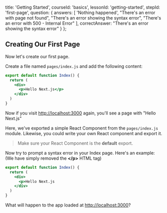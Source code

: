 
  title: 'Getting Started',
  courseId: 'basics',
  lessonId: 'getting-started',
  stepId: 'first-page',
  question: {
    answers: [
      'Nothing happened',
      "There's an error with page not found",
      "There's an error showing the syntax error",
      "There's an error with 500 - Internal Error"
    ],
    correctAnswer: "There's an error showing the syntax error"
  }
};

## Creating Our First Page

Now let's create our first page.

Create a file named `pages/index.js` and add the following content:

```jsx
export default function Index() {
  return (
    <div>
      <p>Hello Next.js</p>
    </div>
  )
}
```

Now if you visit [http://localhost:3000](http://localhost:3000/) again, you'll see a page with "Hello Next.js"

Here, we've exported a simple React Component from the `pages/index.js` module. Likewise, you could write your own React component and export it.

> Make sure your React Component is the **default** export.

Now try to prompt a syntax error in your Index page. Here's an example:
(We have simply removed the **&#x3C;/p&#x3E;** HTML tag)

```jsx
export default function Index() {
  return (
    <div>
      <p>Hello Next.js
    </div>
  )
}
```

What will happen to the app loaded at [http://localhost:3000](http://localhost:3000/)?

